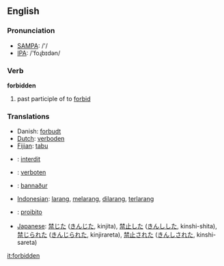 == English ==

=== Pronunciation ===

* [[w:SAMPA|SAMPA]]: /'/
* [[w:IPA|IPA]]: /'foɻbɪdən/

=== Verb ===

'''forbidden'''

# past participle of to [[forbid]]

=== Translations ===

{{top}}
* Danish: [[forbudt]]
* [[Dutch]]: [[verboden]]
* [[Fijian]]: [[tabu]]
* {{fr}}: [[interdit]]
* {{de}}: [[verboten]]
{{mid}}
* {{is}}: [[bannaður]]
* [[Indonesian]]: [[larang]], [[larang|melarang]], [[larang|dilarang]], [[larang|terlarang]]
* {{it}}: [[proibito]]
* [[Japanese]]: [[禁じた]] ([[きんじた]], kinjita), [[禁止]]した ([[きんし]]した, kinshi-shita), [[禁じられた]] ([[きんじられた]], kinjirareta), [[禁止]]された ([[きんし]]された, kinshi-sareta)
{{bottom}}

[[it:forbidden]]